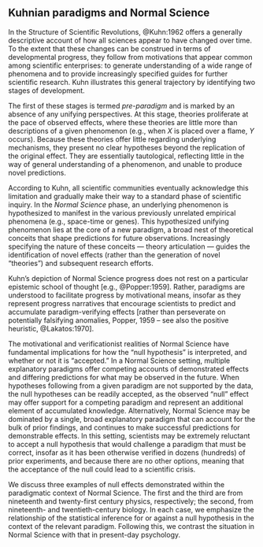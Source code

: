 ## Kuhnian paradigms and Normal Science

In the Structure of Scientific Revolutions, @Kuhn:1962 offers a generally descriptive account of how all sciences appear to have changed over time. To the extent that these changes can be construed in terms of developmental progress, they follow from motivations that appear common among scientific enterprises: to generate understanding of a wide range of phenomena and to provide increasingly specified guides for further scientific research. Kuhn illustrates this general trajectory by identifying two stages of development. 

The first of these stages is termed *pre-paradigm* and is marked by an absence of any unifying perspectives. At this stage, theories proliferate at the pace of observed effects, where these theories are little more than descriptions of a given phenomenon (e.g., when *X* is placed over a flame, *Y* occurs). Because these theories offer little regarding underlying mechanisms, they present no clear hypotheses beyond the replication of the original effect. They are essentially tautological, reflecting little in the way of general understanding of a phenomenon, and unable to produce novel predictions.

According to Kuhn, all scientific communities eventually acknowledge this limitation and gradually make their way to a standard phase of scientific inquiry. In the *Normal Science* phase, an underlying phenomenon is hypothesized to manifest in the various previously unrelated empirical phenomena (e.g., space-time or genes). This hypothesized unifying phenomenon lies at the core of a new paradigm, a broad nest of theoretical conceits that shape predictions for future observations. Increasingly specifying the nature of these conceits --- theory articulation ---  guides the identification of novel effects (rather than the generation of novel "theories") and subsequent research efforts. 

Kuhn's depiction of Normal Science progress does not rest on a particular epistemic school of thought [e.g., @Popper:1959]. Rather, paradigms are understood to facilitate progress by motivational means, insofar as they represent progress narratives that encourage scientists to predict and accumulate paradigm-verifying effects [rather than perseverate on potentially falsifying anomalies, Popper, 1959 – see also the positive heuristic, @Lakatos:1970]. 



The motivational and verificationist realities of Normal Science have fundamental implications for how the "null hypothesis" is interpreted, and whether or not it is "accepted." In a Normal Science setting, multiple explanatory paradigms offer competing accounts of demonstrated effects and differing predictions for what may be observed in the future. When hypotheses following from a given paradigm are not supported by the data, the null hypotheses can be readily accepted, as the observed "null" effect may offer support for a competing paradigm and represent an additional element of accumulated knowledge. Alternatively, Normal Science may be dominated by a single, broad explanatory paradigm that can account for the bulk of prior findings, and continues to make successful predictions for demonstrable effects. In this setting, scientists may be extremely reluctant to accept a null hypothesis that would challenge a paradigm that must be correct, insofar as it has been otherwise verified in dozens (hundreds) of prior experiments, and because there are no other options, meaning that the acceptance of the null could lead to a scientific crisis. 

We discuss three examples of null effects demonstrated within the paradigmatic context of Normal Science. The first and the third are from nineteenth and twenty-first century physics, respectively; the second, from nineteenth- and twentieth-century biology. In each case, we emphasize the relationship of the statistical inference for or against a null hypothesis in the context of the relevant paradigm. Following this, we contrast the situation in Normal Science with that in present-day psychology.




